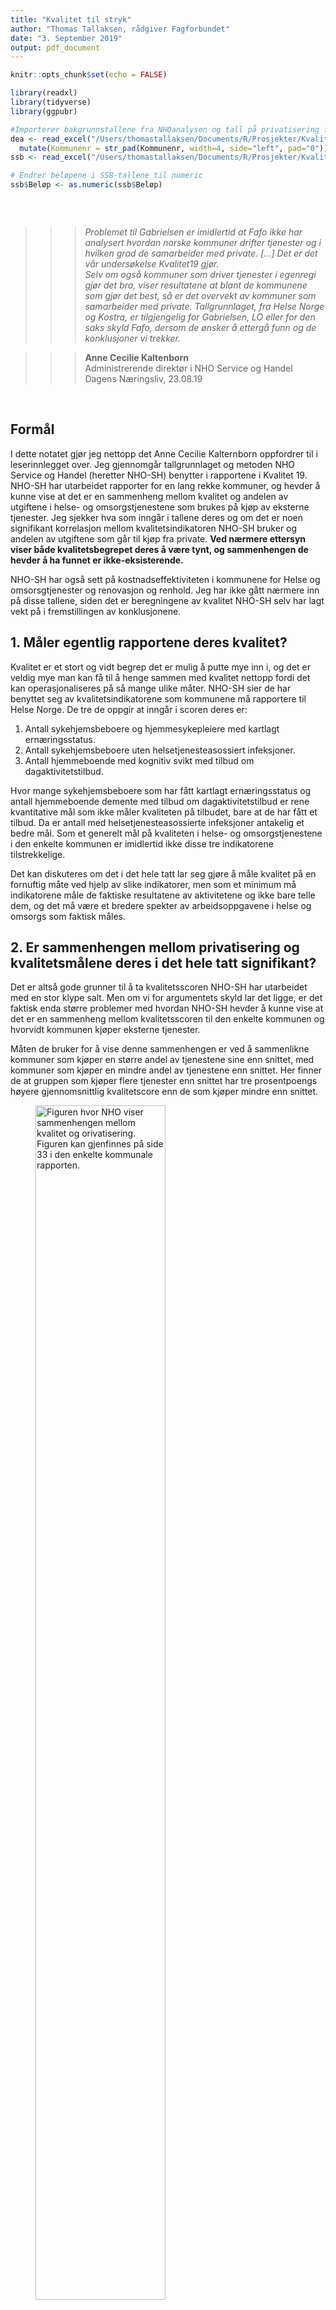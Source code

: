 ```yaml
---
title: "Kvalitet til stryk"
author: "Thomas Tallaksen, rådgiver Fagforbundet"
date: "3. September 2019"
output: pdf_document
---
```


```r
knitr::opts_chunk$set(echo = FALSE)

library(readxl)
library(tidyverse)
library(ggpubr)

#Importerer bakgrunnstallene fra NHOanalysen og tall på privatisering fra SSB 12367
dea <- read_excel("/Users/thomastallaksen/Documents/R/Prosjekter/Kvalitet19/190830_dea-analyse-resultat-og-input.xlsx")%>%
  mutate(Kommunenr = str_pad(Kommunenr, width=4, side="left", pad="0"))
ssb <- read_excel("/Users/thomastallaksen/Documents/R/Prosjekter/Kvalitet19/KOSbelop0000.xlsx")

# Endrer beløpene i SSB-tallene til numeric
ssb$Beløp <- as.numeric(ssb$Beløp)



```

\  

>>> *Problemet til Gabrielsen er imidlertid at Fafo ikke har analysert hvordan norske kommuner drifter tjenester og i hvilken grad de samarbeider med private. [...] Det er det vår undersøkelse Kvalitet19 gjør.*  
*Selv om også kommuner som driver tjenester i egenregi gjør det bra, viser resultatene at blant de kommunene som gjør det best, så er det overvekt av kommuner som samarbeider med private. Tallgrunnlaget, fra Helse Norge og Kostra, er tilgjengelig for Gabrielsen, LO eller for den saks skyld Fafo, dersom de ønsker å ettergå funn og de konklusjoner vi trekker.*

>>> **Anne Cecilie Kaltenborn**  
Administrerende direktør i NHO Service og Handel  
Dagens Næringsliv, 23.08.19

\  

## Formål

I dette notatet gjør jeg nettopp det Anne Cecilie Kalternborn oppfordrer til i leserinnlegget over. Jeg gjennomgår tallgrunnlaget og metoden NHO Service og Handel (heretter NHO-SH) benytter i rapportene i Kvalitet 19. NHO-SH har utarbeidet rapporter for en lang rekke kommuner, og hevder å kunne vise at det er en sammenheng mellom kvalitet og andelen av utgiftene i helse- og omsorgstjenestene som brukes på kjøp av eksterne tjenester. Jeg sjekker hva som inngår i tallene deres og om det er noen signifikant korrelasjon mellom kvalitetsindikatoren NHO-SH bruker og andelen av utgiftene som går til kjøp fra private. **Ved nærmere ettersyn viser både kvalitetsbegrepet deres å være tynt, og sammenhengen de hevder å ha funnet er ikke-eksisterende.**

NHO-SH har også sett på kostnadseffektiviteten i kommunene for Helse og omsorsgtjenester og renovasjon og renhold. Jeg har ikke gått nærmere inn på disse tallene, siden det er beregningene av kvalitet NHO-SH selv har lagt vekt på i fremstillingen av konklusjonene. 

## 1. Måler egentlig rapportene deres kvalitet?

Kvalitet er et stort og vidt begrep det er mulig å putte mye inn i, og det er veldig mye man kan få til å henge sammen med kvalitet nettopp fordi det kan operasjonaliseres på så mange ulike måter. NHO-SH sier de har benyttet seg av kvalitetsindikatorene som kommunene må rapportere til Helse Norge. De tre de oppgir at inngår i scoren deres er:

1. Antall sykehjemsbeboere og hjemmesykepleiere med kartlagt ernæringsstatus.
2. Antall sykehjemsbeboere uten helsetjenesteasossiert infeksjoner.
3. Antall hjemmeboende med kognitiv svikt med tilbud om dagaktivitetstilbud.

Hvor mange sykehjemsbeboere som har fått kartlagt ernæringsstatus og antall hjemmeboende demente med tilbud om dagaktivitetstilbud er rene kvantitative mål som ikke måler kvaliteten på tilbudet, bare at de har fått et tilbud. Da er antall med helsetjenesteasossierte infeksjoner antakelig et bedre mål. Som et generelt mål på kvaliteten i helse- og omsorgstjenestene i den enkelte kommunen er imidlertid ikke disse tre indikatorene tilstrekkelige. 

Det kan diskuteres om det i det hele tatt lar seg gjøre å måle kvalitet på en fornuftig måte ved hjelp av slike indikatorer, men som et minimum må indikatorene måle de faktiske resultatene av aktivitetene og ikke bare telle dem, og det må være et bredere spekter av arbeidsoppgavene i helse og omsorgs som faktisk måles.


## 2. Er sammenhengen mellom privatisering og kvalitetsmålene deres i det hele tatt signifikant?

Det er altså gode grunner til å ta kvalitetsscoren NHO-SH har utarbeidet med en stor klype salt. Men om vi for argumentets skyld lar det ligge, er det faktisk enda større problemer med hvordan NHO-SH hevder å kunne vise at det er en sammenheng mellom kvalitetsscoren til den enkelte kommunen og hvorvidt kommunen kjøper eksterne tjenester.

Måten de bruker for å vise denne sammenhengen er ved å sammenlikne kommuner som kjøper en større andel av tjenestene sine enn snittet, med kommuner som kjøper en mindre andel av tjenestene enn snittet. Her finner de at gruppen som kjøper flere tjenester enn snittet har tre prosentpoengs høyere gjennomsnittlig kvalitetscore enn de som kjøper mindre enn snittet.

![Figuren hvor NHO viser sammenhengen mellom kvalitet og orivatisering. Figuren kan gjenfinnes på side 33 i den enkelte kommunale rapporten.](Sammenheng.png){ width=70% }

Dette er en veldig grov inndeling for å skulle vise en slik sammenheng, og NHO-SH oppgir ingen steder hvorvidt denne forskjellen på 3 prosentpoeng mellom de to gruppene faktisk er signifikant. Det skal vi derfor teste. 


### Signifikanstest

For å teste hvorvidt sammenhengen er signifikant måtte vi først reprodusere tallene til NHO, noe som viste seg å være vanskeligere enn først antatt. For det første fikk vi opplyst, etter å ha henvendt oss til NHO Service og Handel direkte, at tall for kjøp fra andre kommuner også inngår i tallene for kjøp. Det utgjør ikke de helt store summene, men når Kaltenborn bruker tallene for å argumentere for effekten av å kjøpe flere tjenester av private er det merkelig å også inkludere kjøp fra kommuner. Det var også oppgitt at antall kommuner som ligger bak beregningen av gjennomsnittlig andel eksterne kjøp var 190, men i tallene NHO selv hadde oppgitt var det kun kvalitetsscore for 178 kommuner. Etter å ha kontaktet NHO-SH rettet de opp i denne feilen og publiserte kvalitetsscoren for de resterende 12 kommunene. 

Dersom vi ser på den den bivariate sammenhengen mellom andelen eksterne kjøp og kvalitetsscoren den enkelte kommunen får, er det ingen sammenheng å spore (se graf under). Sammenhengen mellom de to variablene er ikke signifikant. Med en enkel regresjonsanalyse (OLS) får vi et stigningstall (R) på 0,095, og en signifikansverdi på 0,19 (p). Det vil si at en kommune som har  kjøpt 10 prosentpoeng mer eksterne tjenester har en kvalitetsscore som er 0,95 poeng høyere, men at dette er feil i en av fem tilfeller. **Stigningstallet er så lav og signifikansverdien så høy at det rett og slett ikke er noen sammenheng å spore i tallene.** I samfunnsvitenskap pleier man å operere med at signifikansverdien p maksimalt kan være 0,05, mens det her altså er 0,19, skyhøyt over hva som kan regnes som en faktisk sammenheng. 

```r

samlet <- ssb%>%
  filter(Artikkelnummer %in% c("AG2", "A370", "AGD4", "A590"))%>% #Filtrerer til kun de relevante artiklene
  filter(Funksjon != "Institusjonslokaler" | Artikkelnummer != "A370")%>% #Fjerner kjøp på A370 og institusjonslokaler
  group_by(Kommunenummer, Kommune, Funksjon, Artikkelnummer, Artikkel)%>%
  summarise(Kostnad = sum(Beløp, na.rm = TRUE))%>%  
  ungroup()%>%   
  mutate(Deler = ifelse(Artikkelnummer %in% c("A370", "AG2"), "Kjøp", "Kostnader"))%>%
  mutate(Kostnad = ifelse(Artikkelnummer == "A590", -Kostnad, Kostnad))%>%
  group_by(Kommunenummer, Kommune, Deler)%>%
  summarise(Kostnad = sum(Kostnad))%>% # Summerer kostnadene minus avskrivningene og kjøpene
  mutate(Andel = round(Kostnad/sum(Kostnad)*100, digits = 1))%>%
  filter(Deler == "Kjøp")

sammenkoblet <- dea%>%
  select(Kommunenr, `Kommune fullt navn`, `Score, kvalitet`)%>%
  left_join(samlet, by = c("Kommunenr" = "Kommunenummer"))%>%
  mutate(Snitt = ifelse(Andel > 6.5, "Over", "Under"))%>%
  na.omit()%>%
  group_by(Snitt)%>%
  summarise("Antall kommuner" = n(), Snittkvalitet = round(mean(`Score, kvalitet`), digits = 2), Standardavvik = sd(`Score, kvalitet`))

graf <- dea%>%
  select(Kommunenr, `Kommune fullt navn`, `Score, kvalitet`)%>%
  left_join(samlet, by = c("Kommunenr" = "Kommunenummer"))

ggplot(graf, aes(y = `Score, kvalitet`, x = Andel))+
  geom_point()+
  xlim(0,40)+
  xlab("Andel eksterne kjøp")+
  geom_smooth(method='lm')+
  stat_cor(method = "pearson", label.x = 20, label.y = 30)


```

Om vi deler gruppene inn på måten NHO-SH selv har gjort det, med en gruppe bestående av de kommunene som kjøper over gjennomsnittet mange tjenester fra private, og en med de kommunene som kjøper mindre, finner vi at gjennomsnittet i den enkelte gruppa dekker over svært stor variasjon. Begge grupper har store standardavvik, og variasjonen internt i de to gruppene er overlappende. Det vil si at det er mange av kommunene som er med i gruppa som kjøper mer tjenester fra private som har lavere kvalitetsscore enn de som er i gruppa som kjøper mindre, og motsatt. **Om vi gjennomfører en enkelt T-test får vi en t-verdi på -0,9, som betyr at sammenhengen heller ikke er signifikant om vi bruker den grove inndelingen NHO selv har valgt.** 

Hadde vi faktisk sett en sammenheng ville vanligvis det neste spørsmålet være om det fantes noen bakenforliggende årsaker vi måtte kontrollert for. Her er imidlertid dette ikke nødvendig siden det ikke engang er noen signifikant korrelasjon til å begynne med.
